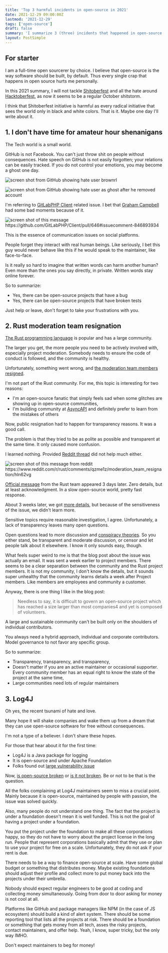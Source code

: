 ```yaml
---
title: 'Top 3 harmful incidents in open-source in 2021'
date: 2021-12-29 09:00:00Z
lastmod: '2021-12-29'
tags: ['open-source']
draft: false
summary: 'I summarize 3 (three) incidents that happened in open-source world in 2021.'
layout: PostSimple
---
```


<TOCInline toc={props.toc} toHeading={2} />

## For starter

I am a full-time open sourcerer by choice. I believe that open-source is the way software should be built, by default. Thus every single crap that happens in open source hurts me personally.

In this 2021 summary, I will not tackle [Shitoberfest](https://twitter.com/shitoberfest) and all the hate around [Hacktoberfest](https://hacktoberfest.digitalocean.com/), as now it seems to be a regular October shitstorm.

I think that Shitoberfest initiative is harmful as every radical initiative that sees the world only in black and white colors. That is it. Maybe one day I'll write about it.

## 1. I don't have time for amateur hour shenanigans

The Tech world is a small world.

GitHub is not Facebook. You can't just throw shit on people without consequences. Hate speech on GitHub is not easily forgotten; your relations can be easily tracked. If you do not control your emotions, you may become a ghost one day.

<Image
  alt="screen shot from GitHub showing hate user brownrl"
  src="/static/images/topbad3oss2021/before-ghost.png"
  width={512}
  height={102}
/>

<Image
  alt="screen shot from GitHub showing hate user as ghost after he removed account"
  src="/static/images/topbad3oss2021/after-ghost.png"
  width={512}
  height={102}
/>

I'm referring to [GitLabPHP Client](https://github.com/GitLabPHP/Client/pull/646) related issue. I bet that [Graham Campbell](https://twitter.com/GrahamJCampbell/status/1396819482732023814) had some bad moments because of it.

<Image
  alt="screen shot of this message https://github.com/GitLabPHP/Client/pull/646#issuecomment-846893934"
  src="/static/images/topbad3oss2021/hate.png"
  width={640}
  height={295}
/>

This is the essence of communication issues on social platforms.

People forget they interact with real human beings. Like seriously, I bet this guy would never behave like this if he would speak to the maintainer, like face-to-face.

<YouTube id="1GSaf4b1-Qw" />

Is it really so hard to imagine that written words can harm another human? Even more than the ones you say directly, in private. Written words stay online forever.

So to summarize:

- Yes, there can be open-source projects that have a bug
- Yes, there can be open-source projects that have broken tests

Just help or leave, don't forget to take your frustrations with you.

## 2. Rust moderation team resignation

[The Rust programming language](https://github.com/rust-lang) is popular and has a large community.

The larger you get, the more people you need to be actively involved with, especially project moderation. Somebody needs to ensure the code of conduct is followed, and the community is healthy.

Unfortunately, something went wrong, and [the moderation team members resigned](https://github.com/rust-lang/team/pull/671).

I'm not part of the Rust community. For me, this topic is interesting for two reasons:

- I'm an open-source fanatic that simply feels sad when some glitches are showing up in open-source communities,
- I'm building community at [AsyncAPI](https://www.asyncapi.com/) and definitely prefer to learn from the mistakes of others

Now, public resignation had to happen for transparency reasons. It was a good call.

The problem is that they tried to be as polite as possible and transparent at the same time. It only caused more confusion.

I learned nothing. Provided [Reddit thread](https://www.reddit.com/r/rust/comments/qzme1z/moderation_team_resignation/) did not help much either.

<Image
  alt="screen shot of this message from reddit https://www.reddit.com/r/rust/comments/qzme1z/moderation_team_resignation/hln62vg"
  src="/static/images/topbad3oss2021/reddit.png"
  width={640}
  height={466}
/>

[Official message](https://blog.rust-lang.org/inside-rust/2021/11/25/in-response-to-the-moderation-team-resignation.html) from the Rust team appeared 3 days later. Zero details, but at least acknowledgment. In a slow open-source world, pretty fast response.

About 3 weeks later, we got [more details](https://blog.rust-lang.org/inside-rust/2021/12/17/follow-up-on-the-moderation-issue.html), but because of the sensitiveness of the issue, we didn't learn more.

Sensitive topics require reasonable investigation, I agree. Unfortunately, a lack of transparency leaves many open questions.

Open questions lead to more discussion and [conspiracy theories](https://news.ycombinator.com/item?id=29306845). So you either stand, be transparent and moderate discussion, or censor and let people talk about it elsewhere. I know it only sounds easy, though.

What feels super weird to me is that the blog post about the issue was actually an email. It was sent a week earlier to project members. There seems to be a clear separation between the community and the Rust project members. It is not my community, I don't know the details, but it sounds super unhealthy that the community learns details a week after Project members. Like members are employees and community a customer.

Anyway, there is one thing I like in the blog post:

> Needless to say, it is difficult to govern an open-source project which has reached a size larger than most companies4 and yet is composed of volunteers.

A large and sustainable community can't be built only on the shoulders of individual contributors.

You always need a hybrid approach, individual and corporate contributors. Model governance to not favor any specific group.

So to summarize:

- Transparency, transparency, and transparency,
- Doesn't matter if you are an active maintainer or occasional supporter. Every community member has an equal right to know the state of the project at the same time,
- Large communities need lots of regular maintainers

## 3. Log4J

Oh yes, the recent tsunami of hate and love.

Many hope it will shake companies and wake them up from a dream that they can use open-source software for free without consequences.

I'm not a type of a believer. I don't share these hopes.

For those that hear about it for the first time:

- Log4J is a Java package for logging
- It is open-source and under Apache Foundation
- Folks found out [large vulnerability issue](https://cve.mitre.org/cgi-bin/cvename.cgi?name=CVE-2021-45046)

Now, [is open-source broken](https://christine.website/blog/open-source-broken-2021-12-11) or [is it not broken](https://nadh.in/blog/open-source-is-not-broken/). Be or not to be that is the question.

All the folks complaining at Log4J maintainers seem to miss a crucial point. Mainly because it is open-source, maintained by people with passion, the issue was solved quickly.

Also, many people do not understand one thing. The fact that the project is under a foundation doesn't mean it is well funded. This is not the goal of having a project under a foundation.

You put the project under the foundation to make all these corporations happy, so they do not have to worry about the project license in the long run. People that represent corporations basically admit that they use or plan to use your project for free on a scale. Unfortunately, they do not ask if your rent is due.

There needs to be a way to finance open-source at scale. Have some global budget or something that distributes money. Maybe existing foundations should adjust their profile and collect more to put money back into the projects under their umbrella.

Nobody should expect regular engineers to be good at coding and collecting money simultaneously. Going from door to door asking for money is not cool at all.

Platforms like GitHub and package managers like NPM (in the case of JS ecosystem) should build a kind of alert system. There should be some reporting tool that lists all the projects at risk. There should be a foundation or something that gets money from all tech, asses the risky projects, contact maintainers, and offer help. Yeah, I know, super tricky, but the only way IMHO.

Don't expect maintainers to beg for money!
